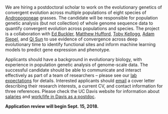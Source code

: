 We are hiring a postdoctoral scholar to work on the evolutionary genetics of convergent evolution across multiple populations of eight species of [Andropogoneae](https://en.wikipedia.org/wiki/Andropogoneae) grasses. The candidate will be responsible for population genetic analysis (but not collection) of whole genome sequence data to quantify convergent evolution across populations and species. The project is a collaboration with [Ed Buckler](http://www.maizegenetics.net), [Matthew Hufford](http://www.public.iastate.edu/~mhufford/HuffordLab/home.html), [Toby Kellogg](http://kellogglab.weebly.com), [Adam Siepel](http://siepellab.labsites.cshl.edu), and [Qi Sun](http://cbsu.tc.cornell.edu/staff/qisun/) to use evidence of convergence across deep evolutionary time to identify functional sites and inform machine learning models to predict gene expression and phenotype.

Applicants should have a background in evolutionary biology, with experience in population genetic analysis of genome-scale data.  The successful candidate should be able to communicate and interact effectively as part of a team of researchers – please see our [lab expectations](expectations.html) for details.  Interested applicants should [email](mailto:rossibarra@ucdavis.edu) a cover letter describing their research interests, a current CV, and contact information for three references.  Please check the UC Davis website for information about [salaries](https://www.ucop.edu/academic-personnel-programs/_files/1819/2018-19-adj-scales/t23.pdf) and [work/life in Davis as a postdoc](http://postdocs.ucdavis.edu).

**Application review will begin Sept. 15, 2018.** 